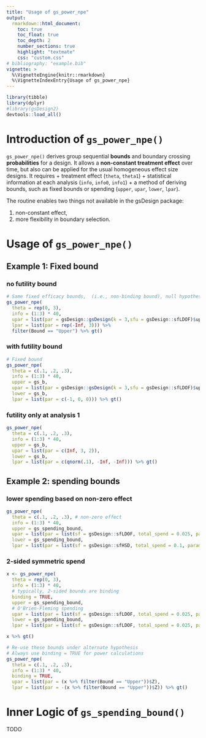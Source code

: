 ```yaml
---
title: "Usage of gs_power_npe"
output:
  rmarkdown::html_document:
    toc: true
    toc_float: true
    toc_depth: 2
    number_sections: true
    highlight: "textmate"
    css: "custom.css"
# bibliography: "example.bib"
vignette: >
  %\VignetteEngine{knitr::rmarkdown}
  %\VignetteIndexEntry{Usage of gs_power_npe}
---
```


```r
library(tibble)
library(dplyr)
#library(gsDesign2)
devtools::load_all()
```

# Introduction of `gs_power_npe()`

`gs_power_npe()` derives group sequential **bounds** and boundary crossing **probabilities** for a design. 
It allows a **non-constant treatment effect** over time, but also can be applied for the usual homogeneous effect size designs. 
It requires 
+ treatment effect (`theta`, `theta1`)
+ statistical information at each analysis (`info`, `info0`, `info1`)
+ a method of deriving bounds, such as fixed bounds or spending (`upper`, `upar`, `lower`, `lpar`). 

The routine enables two things not available in the gsDesign package:

1. non-constant effect, 
1. more flexibility in boundary selection. 



# Usage of `gs_power_npe()`

## Example 1: Fixed bound {.tabset}

### no futility bound

```r
# Same fixed efficacy bounds,  (i.e., non-binding bound), null hypothesis
gs_power_npe(
  theta = rep(0, 3),
  info = (1:3) * 40,
  upar = list(par = gsDesign::gsDesign(k = 3,sfu = gsDesign::sfLDOF)$upper$bound),
  lpar = list(par = rep(-Inf, 3))) %>%
  filter(Bound == "Upper") %>% gt()
```

### with futility bound 
```r
# Fixed bound
gs_power_npe(
  theta = c(.1, .2, .3),
  info = (1:3) * 40,
  upper = gs_b,
  upar = list(par = gsDesign::gsDesign(k = 3,sfu = gsDesign::sfLDOF)$upper$bound),
  lower = gs_b,
  lpar = list(par = c(-1, 0, 0))) %>% gt()
```


### futility only at analysis 1
```r
gs_power_npe(
  theta = c(.1, .2, .3),
  info = (1:3) * 40,
  upper = gs_b,
  upar = list(par = c(Inf, 3, 2)),
  lower = gs_b,
  lpar = list(par = c(qnorm(.1), -Inf, -Inf))) %>% gt()
```


## Example 2: spending bounds {.tabset}

### lower spending based on non-zero effect
```r
gs_power_npe(
  theta = c(.1, .2, .3), # non-zero effect
  info = (1:3) * 40,
  upper = gs_spending_bound,
  upar = list(par = list(sf = gsDesign::sfLDOF, total_spend = 0.025, param = NULL, timing = NULL)),
  lower = gs_spending_bound,
  lpar = list(par = list(sf = gsDesign::sfHSD, total_spend = 0.1, param = -1, timing = NULL)))
```

### 2-sided symmetric spend
```r
x <- gs_power_npe(
  theta = rep(0, 3),
  info = (1:3) * 40,
  # typically, 2-sided bounds are binding
  binding = TRUE,
  upper = gs_spending_bound,
  # O'Brien-Fleming spending
  upar = list(par = list(sf = gsDesign::sfLDOF, total_spend = 0.025, param = NULL, timing = NULL)),
  lower = gs_spending_bound,
  lpar = list(par = list(sf = gsDesign::sfLDOF, total_spend = 0.025, param = NULL, timing = NULL)))

x %>% gt()
```

```r
# Re-use these bounds under alternate hypothesis
# Always use binding = TRUE for power calculations
gs_power_npe(
  theta = c(.1, .2, .3),
  info = (1:3) * 40,
  binding = TRUE,
  upar = list(par = (x %>% filter(Bound == "Upper"))$Z),
  lpar = list(par = -(x %>% filter(Bound == "Upper"))$Z)) %>% gt()
```


# Inner Logic of `gs_spending_bound()`

TODO


